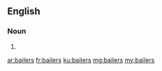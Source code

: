 ==English==

===Noun===
{{head|en|plural}}

# {{plural of|bailer|lang=en|nocat=1}}

[[ar:bailers]]
[[fr:bailers]]
[[ku:bailers]]
[[mg:bailers]]
[[my:bailers]]